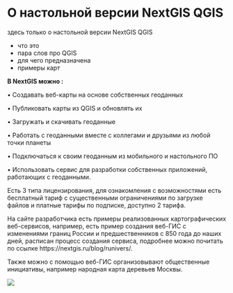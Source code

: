 # О настольной версии NextGIS QGIS

:::{.callout-note}

здесь только о настольной версии NextGIS QGIS

- что это
- пара слов про QGIS
- для чего предназначена
- примеры карт

:::

**В NextGIS можно :**

•	Создавать веб-карты на основе собственных геоданных

•	Публиковать карты из QGIS и обновлять их

•	Загружать и скачивать геоданные

•	Работать с геоданными вместе с коллегами и друзьями из любой точки планеты

•	Подключаться к своим геоданным из мобильного и настольного ПО

•	Использовать сервис для разработки собственных приложений, работающих с геоданными.

Есть 3 типа лицензирования, для ознакомления с возможностями есть бесплатный тариф с существенными ограничениями по загрузке файлов и платные тарифы по подписке, доступно 2 тарифа.

На сайте разработчика есть примеры реализованных картографических веб-сервисов, например, есть пример создания веб-ГИС с изменениями границ России и предшественников с 850 года до наших дней, расписан процесс создания сервиса, подробнее можно почитать по ссылке https://nextgis.ru/blog/runivers/.

Также можно с помощью веб-ГИС организовывают общественные инициативы, например народная карта деревьев Москвы.

![](pictures/moscow_trees.png)
